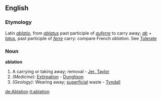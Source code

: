 ==English==
===Etymology===
Latin ''[[ablatio]]'', from ''[[ablatus]]'' past participle of ''[[auferre]]'' to carry away; ''[[ab]]'' + ''[[latus]]'', past participle of ''[[ferre]]'' carry: compare French ''ablation''. See [[Tolerate]]

===Noun===
'''ablation'''
#A carrying or taking away; removal - [[Jer. Taylor]]
#''(Medicine):'' [[Extirpation]] - [[Dunglison]]
#''(Geology):'' Wearing away; [[superficial]] waste - [[Tyndall]]

[[de:Ablation]]
[[it:ablation]]